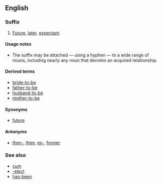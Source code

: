 ==English==

===Suffix===
{{infl|en|suffix|head=-[[to]]-[[be]]}}

# [[future|Future]], [[later]], [[expectant]].

====Usage notes====
* The suffix {{term||-to-be}} may be attached — using a hyphen — to a wide range of nouns, including nearly any noun that denotes an acquired relationship.

====Derived terms====
* [[bride-to-be]]
* [[father-to-be]]
* [[husband-to-be]]
* [[mother-to-be]]

====Synonyms====
* {{sense|future, later, expectant}} [[future]]

====Antonyms====
* {{sense|future, later, expectant}} [[then-]], [[then]], [[ex-]], [[former]]

===See also===
* [[cum]]
* [[-elect]]
* [[has-been]]